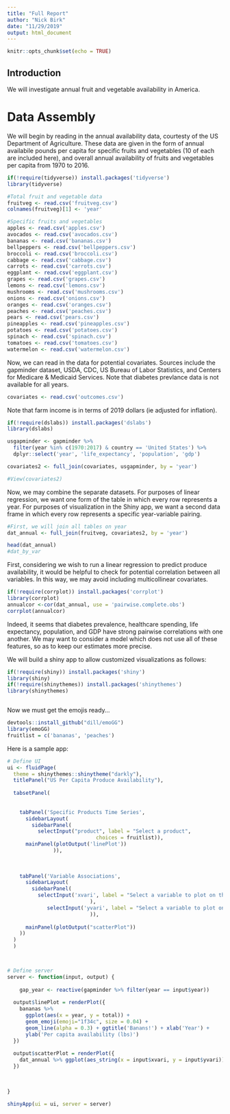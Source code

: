 ```yaml
---
title: "Full Report"
author: "Nick Birk"
date: "11/29/2019"
output: html_document
---
```


```r
knitr::opts_chunk$set(echo = TRUE)
```

## Introduction

We will investigate annual fruit and vegetable availability in America.

# Data Assembly

We will begin by reading in the annual availability data, courtesty of the US Department of Agriculture. These data are given in the form of annual availabile pounds per capita for specific fruits and vegetables (10 of each are included here), and overall annual availability of fruits and vegetables per capita from 1970 to 2016.

```r
if(!require(tidyverse)) install.packages('tidyverse')
library(tidyverse)

#Total fruit and vegetable data
fruitveg <- read.csv('fruitveg.csv')
colnames(fruitveg)[1] <- 'year'

#Specific fruits and vegetables
apples <- read.csv('apples.csv')
avocados <- read.csv('avocados.csv')
bananas <- read.csv('bananas.csv')
bellpeppers <- read.csv('bellpeppers.csv')
broccoli <- read.csv('broccoli.csv')
cabbage <- read.csv('cabbage.csv')
carrots <- read.csv('carrots.csv')
eggplant <- read.csv('eggplant.csv')
grapes <- read.csv('grapes.csv')
lemons <- read.csv('lemons.csv')
mushrooms <- read.csv('mushrooms.csv')
onions <- read.csv('onions.csv')
oranges <- read.csv('oranges.csv')
peaches <- read.csv('peaches.csv')
pears <- read.csv('pears.csv')
pineapples <- read.csv('pineapples.csv')
potatoes <- read.csv('potatoes.csv')
spinach <- read.csv('spinach.csv')
tomatoes <- read.csv('tomatoes.csv')
watermelon <- read.csv('watermelon.csv')
```

Now, we can read in the data for potential covariates. Sources include the gapminder dataset, USDA, CDC, US Bureau of Labor Statistics, and Centers for Medicare & Medicaid Services. Note that diabetes prevlance data is not available for all years.

```r
covariates <- read.csv('outcomes.csv')
```

Note that farm income is in terms of 2019 dollars (ie adjusted for inflation).

```r
if(!require(dslabs)) install.packages('dslabs')
library(dslabs)

usgapminder <- gapminder %>% 
  filter(year %in% c(1970:2017) & country == 'United States') %>% 
  dplyr::select('year', 'life_expectancy', 'population', 'gdp')

covariates2 <- full_join(covariates, usgapminder, by = 'year')

#View(covariates2)
```

Now, we may combine the separate datasets. For purposes of linear regression, we want one form of the table in which every row represents a year. For purposes of visualization in the Shiny app, we want a second data frame in which every row represents a specific year-variable pairing.

```r
#First, we will join all tables on year
dat_annual <- full_join(fruitveg, covariates2, by = 'year')

head(dat_annual)
#dat_by_var 
```


First, considering we wish to run a linear regression to predict produce availability, it would be helpful to check for potential correlation between all variables. In this way, we may avoid including multicollinear covariates.

```r
if(!require(corrplot)) install.packages('corrplot')
library(corrplot)
annualcor <-cor(dat_annual, use = 'pairwise.complete.obs')
corrplot(annualcor)
```

Indeed, it seems that diabetes prevalence, healthcare spending, life expectancy, population, and GDP have strong pairwise correlations with one another. We may want to consider a model which does not use all of these features, so as to keep our estimates more precise.



We will build a shiny app to allow customized visualizations as follows:

```r
if(!require(shiny)) install.packages('shiny')
library(shiny)
if(!require(shinythemes)) install.packages('shinythemes')
library(shinythemes)



```

Now we must get the emojis ready...
```r
devtools::install_github("dill/emoGG")
library(emoGG)
fruitlist = c('bananas', 'peaches')
```


Here is a sample app:
```r
# Define UI
ui <- fluidPage( 
  theme = shinythemes::shinytheme("darkly"),
  titlePanel("US Per Capita Produce Availability"),
  
  tabsetPanel(
    
    
    tabPanel('Specific Products Time Series',
      sidebarLayout(
        sidebarPanel(
          selectInput("product", label = "Select a product",
                             choices = fruitlist)),
      mainPanel(plotOutput('linePlot'))
               )),
    
    
    
    tabPanel('Variable Associations',
      sidebarLayout(
        sidebarPanel(
          selectInput('xvari', label = "Select a variable to plot on the x-axis", choices = colnames(dat_annual)[2:15], selected = 'diabetes_percent'
                           ),
             selectInput('yvari', label = "Select a variable to plot on the y-axis", choices = colnames(dat_annual)[2:15], selected = 'total_fruit_veg'
                           )),
             
      mainPanel(plotOutput("scatterPlot"))
    ))
  )
  )



# Define server
server <- function(input, output) {
  
    gap_year <- reactive(gapminder %>% filter(year == input$year))
    
  output$linePlot = renderPlot({
    bananas %>% 
      ggplot(aes(x = year, y = total)) + 
      geom_emoji(emoji="1f34c", size = 0.04) + 
      geom_line(alpha = 0.3) + ggtitle('Banans!') + xlab('Year') +
      ylab('Per capita availability (lbs)') 
  })
  
  output$scatterPlot = renderPlot({
    dat_annual %>% ggplot(aes_string(x = input$xvari, y = input$yvari)) + geom_point() + ggtitle(paste0(input$yvari, ' by ', input$xvari)) + xlab(input$xvari) + ylab(input$yvari)  + geom_smooth()
  })
  
  

}

shinyApp(ui = ui, server = server)
```


